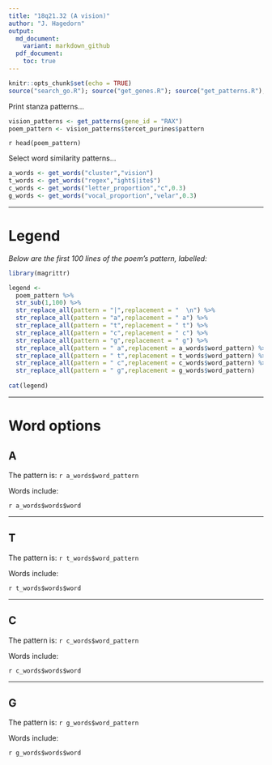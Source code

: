 ```yaml
---
title: "18q21.32 (A vision)"
author: "J. Hagedorn"
output: 
  md_document:
    variant: markdown_github
  pdf_document:
    toc: true
---
```


```r
knitr::opts_chunk$set(echo = TRUE)
source("search_go.R"); source("get_genes.R"); source("get_patterns.R"); source("get_words.R")
```

Print stanza patterns...

```r
vision_patterns <- get_patterns(gene_id = "RAX")
poem_pattern <- vision_patterns$tercet_purines$pattern
```

`r head(poem_pattern)`

Select word similarity patterns...
```r
a_words <- get_words("cluster","vision")
t_words <- get_words("regex","ight$|ite$") 
c_words <- get_words("letter_proportion","c",0.3)
g_words <- get_words("vocal_proportion","velar",0.3) 
```

---

# Legend

*Below are the first 100 lines of the poem's pattern, labelled:*

```r
library(magrittr)

legend <- 
  poem_pattern %>%
  str_sub(1,100) %>%
  str_replace_all(pattern = "|",replacement = "  \n") %>%
  str_replace_all(pattern = "a",replacement = " a") %>%
  str_replace_all(pattern = "t",replacement = " t") %>%
  str_replace_all(pattern = "c",replacement = " c") %>%
  str_replace_all(pattern = "g",replacement = " g") %>%
  str_replace_all(pattern = " a",replacement = a_words$word_pattern) %>%
  str_replace_all(pattern = " t",replacement = t_words$word_pattern) %>%
  str_replace_all(pattern = " c",replacement = c_words$word_pattern) %>%
  str_replace_all(pattern = " g",replacement = g_words$word_pattern) 
  
cat(legend)
```


---

# Word options

## A

The pattern is: `r a_words$word_pattern`

Words include:

`r a_words$words$word`

---

## T

The pattern is: `r t_words$word_pattern`

Words include:

`r t_words$words$word`

---

## C

The pattern is: `r c_words$word_pattern`

Words include:

`r c_words$words$word`

---

## G

The pattern is: `r g_words$word_pattern`

Words include:

`r g_words$words$word`
